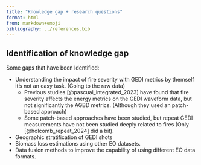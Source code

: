 ```yaml
---
title: "Knowledge gap + research questions"
format: html
from: markdown+emoji
bibliography: ../references.bib
---
```


## Identification of knowledge gap

Some gaps that have been Identified:

- Understanding the impact of fire severity with GEDI metrics by themself it's not an easy task. (Going to the raw data)
    - Previous studies [@pascual_integrated_2023] have found that fire severity affects the energy metrics on the GEDI waveform data, but not significantly the AGBD metrics. (Although they used an patch-based approach)
    - Some patch-based approaches have been studied, but repeat GEDI measurements have not been studied deeply related to fires (Only [@holcomb_repeat_2024] did a bit).
- Geographic stratification of GEDI shots
- Biomass loss estimations using other EO datasets.
- Data fusion methods to improve the capability of using different EO data formats.

